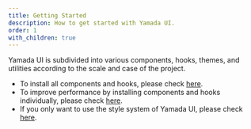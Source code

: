 ```yaml
---
title: Getting Started
description: How to get started with Yamada UI.
order: 1
with_children: true
---
```


Yamada UI is subdivided into various components, hooks, themes, and utilities according to the scale and case of the project.

- To install all components and hooks, please check [here](/getting-started/installation).
- To improve performance by installing components and hooks individually, please check [here](/getting-started/installation/individual).
- If you only want to use the style system of Yamada UI, please check [here](/getting-started/installation/minimal).

